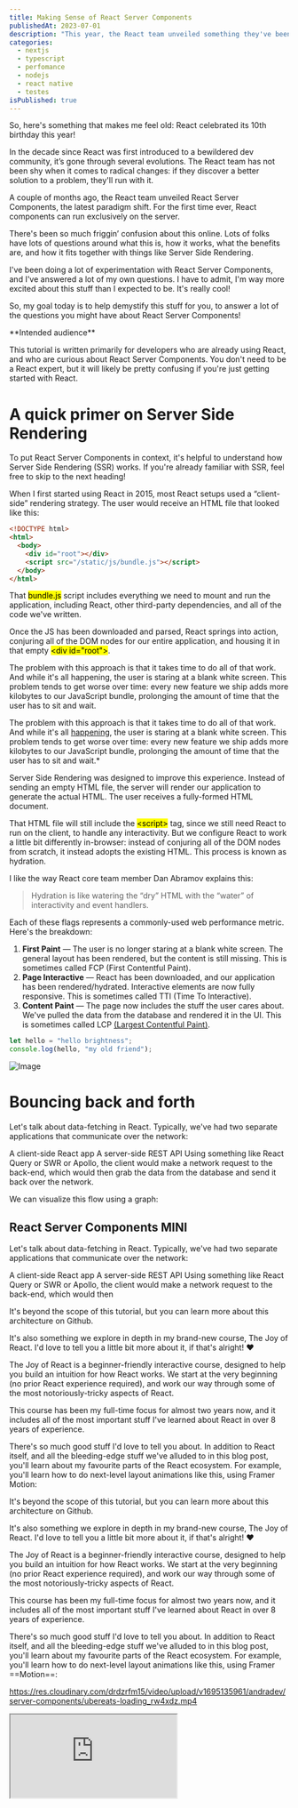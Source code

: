 ```yaml
---
title: Making Sense of React Server Components
publishedAt: 2023-07-01
description: "This year, the React team unveiled something they've been quietly researching for years: an official way to run React components exclusively on the server. This is a significant paradigm shift, and it's caused a whole lot of confusion in the React community. In this tutorial, we'll explore this new world, and build an intuition for how it works, and how we can take advantage of it."
categories:
  - nextjs
  - typescript
  - perfomance
  - nodejs
  - react native
  - testes
isPublished: true
---
```


So, here's something that makes me feel old: React celebrated its 10th birthday this
year!

In the decade since React was first introduced to a bewildered dev community, it’s gone through several evolutions. The React team has not been shy when it comes to radical changes: if they discover a better solution to a problem, they'll run with it.

A couple of months ago, the React team unveiled React Server Components, the latest paradigm shift. For the first time ever, React components can run exclusively on the server.

There's been so much friggin’ confusion about this online. Lots of folks have lots of questions around what this is, how it works, what the benefits are, and how it fits together with things like Server Side Rendering.

I've been doing a lot of experimentation with React Server Components, and I've answered a lot of my own questions. I have to admit, I'm way more excited about this stuff than I expected to be. It's really cool!

So, my goal today is to help demystify this stuff for you, to answer a lot of the questions you might have about React Server Components!

<Warning>
  **Intended audience**

This tutorial is written primarily for developers who are
already using React, and who are curious about React Server Components. You
don't need to be a React expert, but it will likely be pretty confusing if
you're just getting started with React.

</Warning>

# A quick primer on Server Side Rendering

To put React Server Components in context, it's helpful to understand how Server Side Rendering (SSR) works. If you're already familiar with SSR, feel free to skip to the next heading!

When I first started using React in 2015, most React setups used a “client-side” rendering strategy. The user would receive an HTML file that looked like this:

```html
<!DOCTYPE html>
<html>
  <body>
    <div id="root"></div>
    <script src="/static/js/bundle.js"></script>
  </body>
</html>
```

That <mark>bundle.js</mark> script includes everything we need to mount and run the application, including React, other third-party dependencies, and all of the code we've written.

Once the JS has been downloaded and parsed, React springs into action, conjuring all of the DOM nodes for our entire application, and housing it in that empty <mark>\<div id="root"></mark>.

The problem with this approach is that it takes time to do all of that work. And while it's all happening, the user is staring at a blank white screen. This problem tends to get worse over time: every new feature we ship adds more kilobytes to our JavaScript bundle, prolonging the amount of time that the user has to sit and wait.

The problem with this approach is that it takes time to do all of that work. And while it's all [happening](http://localhost:3000/post-01), the user is staring at a blank white screen. This problem tends to get worse over time: every new feature we ship adds more kilobytes to our JavaScript bundle, prolonging the amount of time that the user has to sit and wait.\*

Server Side Rendering was designed to improve this experience. Instead of sending an empty HTML file, the server will render our application to generate the actual HTML. The user receives a fully-formed HTML document.

That HTML file will still include the <mark>\<script></mark> tag, since we still need React to run on the client, to handle any interactivity. But we configure React to work a little bit differently in-browser: instead of conjuring all of the DOM nodes from scratch, it instead adopts the existing HTML. This process is known as hydration.

I like the way React core team member Dan Abramov explains this:

> Hydration is like watering the “dry” HTML with the “water” of interactivity and event handlers.

Each of these flags represents a commonly-used web performance metric. Here's the breakdown:

1. **First Paint** — The user is no longer staring at a blank white screen. The general layout has been rendered, but the content is still missing. This is sometimes called FCP (First Contentful Paint).
2. **Page Interactive** — React has been downloaded, and our application has been rendered/hydrated. Interactive elements are now fully responsive. This is sometimes called TTI (Time To Interactive).
3. **Content Paint** — The page now includes the stuff the user cares about. We've pulled the data from the database and rendered it in the UI. This is sometimes called LCP [(Largest Contentful Paint)](https://www.markdownguide.org/basic-syntax/#links).

```ts
let hello = "hello brightness";
console.log(hello, "my old friend");
```

![Image](https://res.cloudinary.com/drdzrfm15/image/upload/w_1000/q_auto/f_auto/v1694920648/andradev/server-components/wallhaven-m9j1pk_t0o7wm.jpg)

# Bouncing back and forth

Let's talk about data-fetching in React. Typically, we've had two separate applications that communicate over the network:

A client-side React app
A server-side REST API
Using something like React Query or SWR or Apollo, the client would make a network request to the back-end, which would then grab the data from the database and send it back over the network.

We can visualize this flow using a graph:

## React Server Components MINI

Let's talk about data-fetching in React. Typically, we've had two separate applications that communicate over the network:

A client-side React app
A server-side REST API
Using something like React Query or SWR or Apollo, the client would make a network request to the back-end, which would then

It's beyond the scope of this tutorial, but you can learn more about this architecture on Github.

It's also something we explore in depth in my brand-new course, The Joy of React. I'd love to tell you a little bit more about it, if that's alright! ❤️

The Joy of React is a beginner-friendly interactive course, designed to help you build an intuition for how React works. We start at the very beginning (no prior React experience required), and work our way through some of the most notoriously-tricky aspects of React.

This course has been my full-time focus for almost two years now, and it includes all of the most important stuff I've learned about React in over 8 years of experience.

There's so much good stuff I'd love to tell you about. In addition to React itself, and all the bleeding-edge stuff we've alluded to in this blog post, you'll learn about my favourite parts of the React ecosystem. For example, you'll learn how to do next-level layout animations like this, using Framer Motion:

It's beyond the scope of this tutorial, but you can learn more about this architecture on Github.

It's also something we explore in depth in my brand-new course, The Joy of React. I'd love to tell you a little bit more about it, if that's alright! ❤️

The Joy of React is a beginner-friendly interactive course, designed to help you build an intuition for how React works. We start at the very beginning (no prior React experience required), and work our way through some of the most notoriously-tricky aspects of React.

This course has been my full-time focus for almost two years now, and it includes all of the most important stuff I've learned about React in over 8 years of experience.

There's so much good stuff I'd love to tell you about. In addition to React itself, and all the bleeding-edge stuff we've alluded to in this blog post, you'll learn about my favourite parts of the React ecosystem. For example, you'll learn how to do next-level layout animations like this, using Framer ==Motion==:

https://res.cloudinary.com/drdzrfm15/video/upload/v1695135961/andradev/server-components/ubereats-loading_rw4xdz.mp4

<iframe
  src="https://codesandbox.io/embed/sandpack-project-yw1065?fontsize=14&hidenavigation=1&theme=dark"
  title="sandpack-project"
  sandbox="allow-forms allow-modals allow-popups allow-presentation allow-same-origin allow-scripts"
></iframe>
